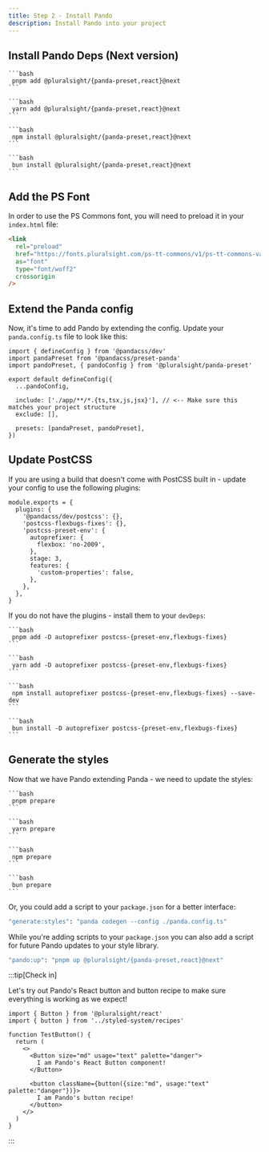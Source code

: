 ```yaml
---
title: Step 2 - Install Pando
description: Install Pando into your project
---
```



## Install Pando Deps (Next version)

<Tabs>
  <TabItem label="pnPm">

    ```bash
     pnpm add @pluralsight/{panda-preset,react}@next
    ```

  </TabItem>
  <TabItem label="Yarn Berry">

    ```bash
     yarn add @pluralsight/{panda-preset,react}@next
    ```

  </TabItem>
  <TabItem label="npm">

    ```bash
     npm install @pluralsight/{panda-preset,react}@next
    ```

  </TabItem>
  <TabItem label="bun">

    ```bash
     bun install @pluralsight/{panda-preset,react}@next
    ```

  </TabItem>
</Tabs>

## Add the PS Font

In order to use the PS Commons font, you will need to preload it in your `index.html` file:

```html
<link
  rel="preload"
  href="https://fonts.pluralsight.com/ps-tt-commons/v1/ps-tt-commons-variable-roman.woff2"
  as="font"
  type="font/woff2"
  crossorigin
/>
```

## Extend the Panda config

Now, it's time to add Pando by extending the config. Update your `panda.config.ts` file to look like this:

```tsx
import { defineConfig } from '@pandacss/dev'
import pandaPreset from '@pandacss/preset-panda'
import pandoPreset, { pandoConfig } from '@pluralsight/panda-preset'

export default defineConfig({
  ...pandoConfig,

  include: ['./app/**/*.{ts,tsx,js,jsx}'], // <-- Make sure this matches your project structure
  exclude: [],

  presets: [pandaPreset, pandoPreset],
})
```

## Update PostCSS

If you are using a build that doesn't come with PostCSS built in - update your config to use the following plugins:

```tsx
module.exports = {
  plugins: {
    '@pandacss/dev/postcss': {},
    'postcss-flexbugs-fixes': {},
    'postcss-preset-env': {
      autoprefixer: {
        flexbox: 'no-2009',
      },
      stage: 3,
      features: {
        'custom-properties': false,
      },
    },
  },
}
```

If you do not have the plugins - install them to your `devDeps`:

<Tabs>
  <TabItem label="pnPm">

    ```bash
     pnpm add -D autoprefixer postcss-{preset-env,flexbugs-fixes}
    ```

  </TabItem>
  <TabItem label="Yarn Berry">

    ```bash
     yarn add -D autoprefixer postcss-{preset-env,flexbugs-fixes}
    ```

  </TabItem>
  <TabItem label="npm">

    ```bash
     npm install autoprefixer postcss-{preset-env,flexbugs-fixes} --save-dev
    ```

  </TabItem>
  <TabItem label="bun">

    ```bash
     bun install -D autoprefixer postcss-{preset-env,flexbugs-fixes}
    ```

  </TabItem>
</Tabs>

## Generate the styles

Now that we have Pando extending Panda - we need to update the styles:

<Tabs>
  <TabItem label="pnPm">

    ```bash
     pnpm prepare
    ```

  </TabItem>
  <TabItem label="Yarn Berry">

    ```bash
     yarn prepare
    ```

  </TabItem>
  <TabItem label="npm">

    ```bash
     npm prepare
    ```

  </TabItem>
  <TabItem label="bun">

    ```bash
     bun prepare
    ```

  </TabItem>
</Tabs>

Or, you could add a script to your `package.json` for a better interface:

```bash
"generate:styles": "panda codegen --config ./panda.config.ts"
```

While you're adding scripts to your `package.json` you can also add a script for future Pando updates to your style library.

```bash
"pando:up": "pnpm up @pluralsight/{panda-preset,react}@next"
```

:::tip[Check in]

Let's try out Pando's React button and button recipe to make sure everything is working as we expect!

```tsx
import { Button } from '@pluralsight/react'
import { button } from '../styled-system/recipes'

function TestButton() {
  return (
    <>
      <Button size="md" usage="text" palette="danger">
        I am Pando's React Button component!
      </Button>

      <button className={button({size:"md", usage:"text" palette:"danger"})}>
        I am Pando's button recipe!
      </button>
    </>
  )
}
```

:::
